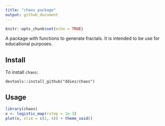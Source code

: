 ```yaml
---
title: "chaos package"
output: github_document
---
```


```r
knitr::opts_chunk$set(echo = TRUE)
```

A package with functions to generate fractals. It is intended to be use for educational purposes.

## Install

To install `chaos`:

```
devtools::install_github("ddiez/chaos")
```


## Usage


```r
library(chaos)
x <- logistic_map(rstep = 1e-3)
plot(x, xlim = c(2, 4)) + theme_void()
```

